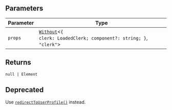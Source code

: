 ## Parameters

| Parameter | Type                                                                                                       |
| --------- | ---------------------------------------------------------------------------------------------------------- |
| `props`   | [`Without`](../types/without.mdx)\<<code>\{ clerk: LoadedClerk; component?: string; \}</code>, `"clerk"`\> |

## Returns

<code>null \| Element</code>

## Deprecated

Use [`redirectToUserProfile()`](/docs/references/javascript/clerk#redirect-to-user-profile) instead.
